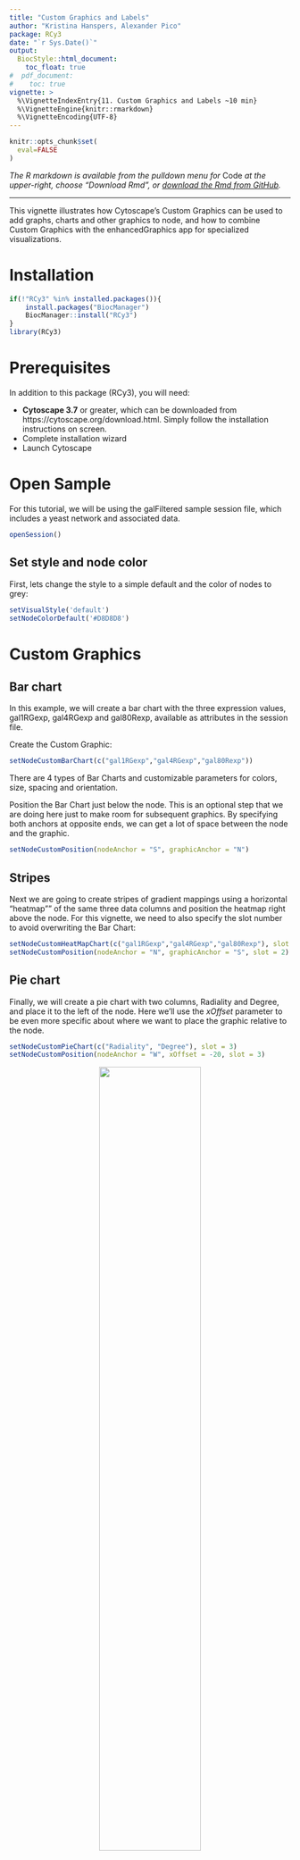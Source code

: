 ```yaml
---
title: "Custom Graphics and Labels"
author: "Kristina Hanspers, Alexander Pico"
package: RCy3
date: "`r Sys.Date()`"
output:
  BiocStyle::html_document:
    toc_float: true
#  pdf_document:
#    toc: true    
vignette: >
  %\VignetteIndexEntry{11. Custom Graphics and Labels ~10 min}
  %\VignetteEngine{knitr::rmarkdown}
  %\VignetteEncoding{UTF-8}
---
```

```r
knitr::opts_chunk$set(
  eval=FALSE
)
```
*The R markdown is available from the pulldown menu for* Code *at the upper-right, choose "Download Rmd", or [download the Rmd from GitHub](https://raw.githubusercontent.com/cytoscape/cytoscape-automation/master/for-scripters/R/notebooks/Custom-Graphics.Rmd).*

<hr />

This vignette illustrates how Cytoscape's Custom Graphics can be used to add graphs, charts and other graphics to node, and how to combine Custom Graphics with the enhancedGraphics app for specialized visualizations.

# Installation
```r
if(!"RCy3" %in% installed.packages()){
    install.packages("BiocManager")
    BiocManager::install("RCy3")
}
library(RCy3)
```

# Prerequisites
In addition to this package (RCy3), you will need:

  * **Cytoscape 3.7** or greater, which can be downloaded from https://cytoscape.org/download.html. Simply follow the installation instructions on screen.
* Complete installation wizard
* Launch Cytoscape 

# Open Sample
For this tutorial, we will be using the galFiltered sample session file, which includes a yeast network and associated data.
```r
openSession()
```

## Set style and node color
First, lets change the style to a simple default and the color of nodes to grey:

```r
setVisualStyle('default')
setNodeColorDefault('#D8D8D8')
```
# Custom Graphics 
## Bar chart 
In this example, we will create a bar chart with the three expression values, gal1RGexp, gal4RGexp and gal80Rexp, available as attributes in the session file.

Create the Custom Graphic:
```r
setNodeCustomBarChart(c("gal1RGexp","gal4RGexp","gal80Rexp"))
```
There are 4 types of Bar Charts and customizable parameters for colors, size, spacing and orientation.

Position the Bar Chart just below the node. This is an optional step that we are doing here just to make room for subsequent graphics. By specifying both anchors at opposite ends, we can get a lot of space between the node and the graphic. 
```r
setNodeCustomPosition(nodeAnchor = "S", graphicAnchor = "N")
```

## Stripes
Next we are going to create stripes of gradient mappings using a horizontal "heatmap"" of the same three data columns and position the heatmap right above the node. For this vignette, we need to also specify the slot number to avoid overwriting the Bar Chart:

```r
setNodeCustomHeatMapChart(c("gal1RGexp","gal4RGexp","gal80Rexp"), slot = 2)
setNodeCustomPosition(nodeAnchor = "N", graphicAnchor = "S", slot = 2)
```

## Pie chart
Finally, we will create a pie chart with two columns, Radiality and Degree, and place it to the left of the node. Here we'll use the *xOffset* parameter to be even more specific about where we want to place the graphic relative to the node.

```r
setNodeCustomPieChart(c("Radiality", "Degree"), slot = 3)
setNodeCustomPosition(nodeAnchor = "W", xOffset = -20, slot = 3)
```

<center>
![](https://cytoscape.github.io/cytoscape-automation/for-scripters/R/notebooks/data/img/custom-graphics.png){width=60%}
</center>


# Enhanced Graphics
The nodes in the network are labeled with the corresponding protein names (yeast), but there is additional text information in the Node Table that could be useful to display as labels on the nodes. We are going to use the enhancedGraphics app to create a second node label for the common yeast gene name.

This involves a new step: Filling a new column with parameters for the enhancedGraphics App. This column is then mapped to a Custom Graphic slot and (optionally) positioned, like in the examples above.

## Install enhancedGraphics
The enhancedGraphics app is available from the [Cytoscape App Store](http://apps.cytoscape.org/apps/enhancedgraphics). In Cytoscape 3.7 and above, you can install apps from R with the following function:

```r
installApp("enhancedGraphics")
```

## Define new label
The new column values have to follow a specific syntax to be recognized by the enhancedGraphics app.  Here, for example, is how you set a **label** based on another attribute (e.g., the column called "COMMON"), specifying its size, color, outline and background:

```
"label: attribute=COMMON labelsize=10 color=red outline=false background=false""
```
*For more details on the enhancedGraphics format, [see the manual](http://www.cgl.ucsf.edu/cytoscape/utilities3/enhancedcg.shtml).*

First, we define a dataframe with two columns: node names ("name") and the new label ("my second label"):
```r
all.nodes<-getAllNodes()
label.df<-data.frame(all.nodes, "label: attribute=COMMON labelsize=10 color=red outline=false background=false")
colnames(label.df)<-c("name","my second label")
```

Next, we load this dataframe into the Node Table to create and fill a new column:
```r
loadTableData(label.df, data.key.column = "name", table.key.column = "name")
```

## Map and position label
We now have a new column, *my second label*, that we can use for the mapping. This mapping does not come with a custom helper function, se we are going to use two alternative functions to prepare the passthrough mapping property and then update our visual style with the new mapping:
```r
label.map<-mapVisualProperty('node customgraphics 4','my second label','p')
updateStyleMapping('default', label.map)
```
*Note: the custom graphic slot number is actulally part of the property's name.*

Finally, we position the new label in the upper right corner: 
```r
setNodeCustomPosition(nodeAnchor = "E", graphicAnchor = "C", xOffset = 10, slot = 4)
```

<center>
![](https://cytoscape.github.io/cytoscape-automation/for-scripters/R/notebooks/data/img/custom-graphics-label.png){width=60%}
</center>
